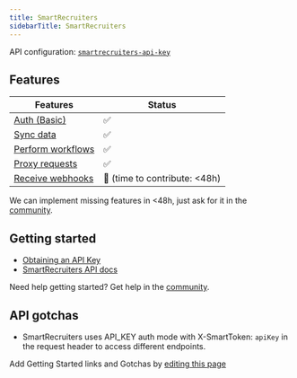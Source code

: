```yaml
---
title: SmartRecruiters
sidebarTitle: SmartRecruiters
---
```



<Overview />

API configuration: [`smartrecruiters-api-key`](https://nango.dev/providers.yaml)

## Features

| Features | Status |
| - | - |
| [Auth (Basic)](/guides/getting-started/authorize-an-api-from-your-app) | ✅ |
| [Sync data](/guides/getting-started/read-from-an-api) | ✅ |
| [Perform workflows](/guides/getting-started/write-to-an-api) | ✅ |
| [Proxy requests](/guides/proxy-requests-to-an-api) | ✅ |
| [Receive webhooks](/guides/receive-webhooks-from-an-api) | 🚫 (time to contribute: &lt;48h) |

<Tip>We can implement missing features in &lt;48h, just ask for it in the [community](https://nango.dev/slack).</Tip>

## Getting started

-   [Obtaining an API Key](https://developers.smartrecruiters.com/docs/authentication-api-key)
-   [SmartRecruiters API docs](https://developers.smartrecruiters.com/docs/the-smartrecruiters-platform)

<Tip>Need help getting started? Get help in the [community](https://nango.dev/slack).</Tip>

## API gotchas

- SmartRecruiters uses API_KEY auth mode with X-SmartToken: `apiKey` in the request header to access different endpoints.

<Note>Add Getting Started links and Gotchas by [editing this page](https://github.com/nangohq/nango/tree/master/docs-v2/integrations/all/smartrecruiters.mdx)</Note>